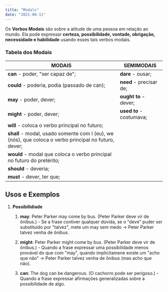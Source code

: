 ```yaml
---
title: "Modals"
date: "2021-08-11"
---
```


Os **Verbos Modais** são sobre a atitude de uma pessoa em relação ao mundo. Ela pode expressar **certeza, possibilidade, vontade, obrigação, necessidade e habilidade** usando esses tais verbos modais.

### Tabela dos Modais

| MODAIS                                                                                                | SEMIMODAIS               |
| ----------------------------------------------------------------------------------------------------- | ------------------------ |
| **can** - poder, "ser capaz de";                                                                      | **dare** - ousar;        |
| **could** - poderia, podia (passado de can);                                                          | **need** - precisar de;  |
| **may** - poder, dever;                                                                               | **ought to** - dever;    |
| **might** - poder, dever;                                                                             | **used to** - costumava; |
| **will** - coloca o verbo principal no futuro;                                                        |                          |
| **shall** - modal, usado somente com I (eu), we (nós), que coloca o verbo principal no futuro, dever; |                          |
| **would** - modal que coloca o verbo principal no futuro do pretérito;                                |
| **should** - deveria;                                                                                 |
| **must** - dever, ter que;                                                                            |

## Usos e Exemplos

1. **Possibilidiade**

   1. **may**: Peter Parker may come by bus. (Peter Parker deve vir de ônibus.) - Se a frase contiver qualquer dúvida, se o "deve" puder ser substituído por "talvez", mete um may sem medo → Peter Parker talvez venha de ônibus.

   2. **might**: Peter Parker might come by bus. (Peter Parker deve vir de ônibus.) - Quando a frase expressar uma possibilidade menos provável do que com "may", quando implicitamene existe um "acho que não" → Peter Parker talvez venha de ônibus (mas acho que não).

   3. **can**: The dog can be dangerous. (O cachorro pode ser perigoso.) - Quando a frase expressar afirmações generalizadas sobre a possibilidade de algo.

